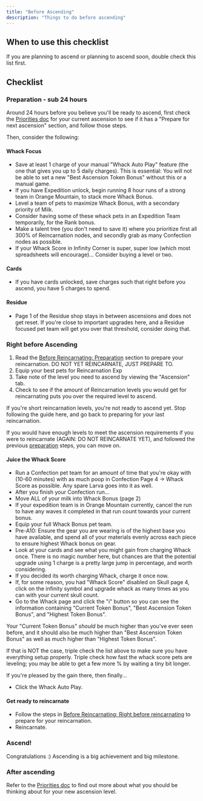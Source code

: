 ```yaml
---
title: "Before Ascending"
description: "Things to do before ascending"
---
```


## When to use this checklist

If you are planning to ascend or planning to ascend soon, double check this list first.

## Checklist

### Preparation - sub 24 hours

Around 24 hours before you believe you'll be ready to ascend, first check the [Priorities doc](/en/guides/ascension-priorities) for your current ascension to see if it has a "Prepare for next ascension" section, and follow those steps.

Then, consider the following:

#### Whack Focus

- Save at least 1 charge of your manual "Whack Auto Play" feature (the one that gives you up to 5 daily charges). This is essential: You will not be able to set a new "Best Ascension Token Bonus" without this or a manual game.
- If you have Expedition unlock, begin running 8 hour runs of a strong team in Orange Mountain, to stack more Whack Bonus.
- Level a team of pets to maximize Whack Bonus, with a secondary priority of Milk.
- Consider having some of these whack pets in an Expedition Team temporarily, for the Rank bonus.
- Make a talent tree (you don't need to save it) where you prioritize first all 300% of Reincarnation nodes, and secondly grab as many Confection nodes as possible.
- If your Whack Score in Infinity Corner is super, super low (which most spreadsheets will encourage)... Consider buying a level or two.

#### Cards

- If you have cards unlocked, save charges such that right before you ascend, you have 5 charges to spend.

#### Residue

- Page 1 of the Residue shop stays in between ascensions and does not get reset. If you're close to important upgrades here, and a Residue focused pet team will get you over that threshold, consider doing that.

### Right before Ascending

1. Read the [Before Reincarnating: Preparation](/en/checklists/before-reincarnating#preparation) section to prepare your reincarnation. DO NOT YET REINCARNATE, JUST PREPARE TO.
2. Equip your best pets for Reincarnation Exp
3. Take note of the level you need to ascend by viewing the "Ascension" tab.
4. Check to see if the amount of Reincarnation levels you would get for reincarnating puts you over the required level to ascend.

If you're short reincarnation levels, you're not ready to ascend yet. Stop following the guide here, and go back to preparing for your last reincarnation.

If you would have enough levels to meet the ascension requirements if you were to reincarnate (AGAIN: DO NOT REINCARNATE YET), and followed the previous [preparation](#preparation---sub-24-hours) steps, you can move on.

#### Juice the Whack Score

- Run a Confection pet team for an amount of time that you're okay with (10-60 minutes) with as much poop in Confection Page 4 -> Whack Score as possible. Any spare Larva goes into it as well.
- After you finish your Confection run...
- Move ALL of your milk into Whack Bonus (page 2)
- If your expedition team is in Orange Mountain currently, cancel the run to have any waves it completed in that run count towards your current bonus.
- Equip your full Whack Bonus pet team.
- Pre-A10: Ensure the gear you are wearing is of the highest base you have available, and spend all of your materials evenly across each piece to ensure highest Whack bonus on gear.
- Look at your cards and see what you might gain from charging Whack once. There is no magic number here, but chances are that the potential upgrade using 1 charge is a pretty large jump in percentage, and worth considering.
- If you decided its worth charging Whack, charge it once now.
- If, for some reason, you had "Whack Score" disabled on Skull page 4, click on the infinity symbol and upgrade whack as many times as you can with your current skull count.
- Go to the Whack page and click the "i" button so you can see the information containing "Current Token Bonus", "Best Ascension Token Bonus", and "Highest Token Bonus".

Your "Current Token Bonus" _should_ be much higher than you've ever seen before, and it should also be much higher than "Best Ascension Token Bonus" as well as much higher than "Highest Token Bonus".

If that is NOT the case, triple check the list above to make sure you have everything setup properly. Triple check how fast the whack score pets are leveling; you may be able to get a few more % by waiting a tiny bit longer.

If you're pleased by the gain there, then finally...

- Click the Whack Auto Play.

#### Get ready to reincarnate

- Follow the steps in [Before Reincarnating: Right before reincarnating](/en/checklists/before-reincarnating#right-before-reincarnating) to prepare for your reincarnation.
- Reincarnate.

### Ascend!

Congratulations :) Ascending is a big achievement and big milestone.

### After ascending

Refer to the [Priorities doc](/en/guides/ascension-priorities) to find out more about what you should be thinking about for your new ascension level.
